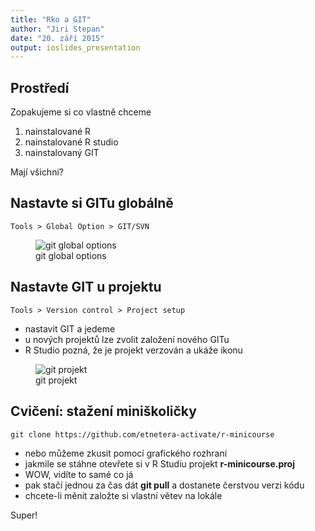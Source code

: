 ```yaml
---
title: "Rko a GIT"
author: "Jiri Stepan"
date: "20. září 2015"
output: ioslides_presentation
---
```


## Prostředí

Zopakujeme si co vlastně chceme

1. nainstalované R
2. nainstalované R studio
3. nainstalovaný GIT

Mají všichni?

## Nastavte si GITu globálně

``` Tools > Global Option > GIT/SVN ```

![git global options](imgs/rstudio-git1.png)

## Nastavte GIT u projektu

``` Tools > Version control > Project setup ```

- nastavit GIT a jedeme
- u nových projektů lze zvolit založení nového GITu
- R Studio pozná, že je projekt verzován a ukáže ikonu

![git projekt](imgs/rstudio-git2.png)


## Cvičení: stažení miniškoličky

```git clone https://github.com/etnetera-activate/r-minicourse```

- nebo můžeme zkusit pomocí grafického rozhraní
- jakmile se stáhne otevřete si v R Studiu projekt **r-minicourse.proj**
- WOW, vidíte to samé co já
- pak stačí jednou za čas dát **git pull** a dostanete čerstvou verzi kódu
- chcete-li měnit založte si vlastní větev na lokále

Super!



